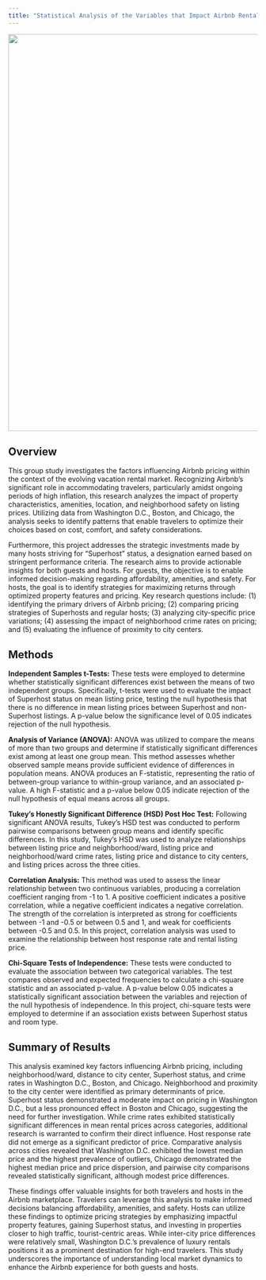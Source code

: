 ```yaml
---
title: "Statistical Analysis of the Variables that Impact Airbnb Rental Prices"
---
```

![](assets/airbnb.jpeg){width=800}


## Overview

This group study investigates the factors influencing Airbnb pricing within the context of the evolving vacation rental market. Recognizing Airbnb's significant role in accommodating travelers, particularly amidst ongoing periods of high inflation, this research analyzes the impact of property characteristics, amenities, location, and neighborhood safety on listing prices. Utilizing data from Washington D.C., Boston, and Chicago, the analysis seeks to identify patterns that enable travelers to optimize their choices based on cost, comfort, and safety considerations.

Furthermore, this project addresses the strategic investments made by many hosts striving for "Superhost" status, a designation earned based on stringent performance criteria. The research aims to provide actionable insights for both guests and hosts. For guests, the objective is to enable informed decision-making regarding affordability, amenities, and safety. For hosts, the goal is to identify strategies for maximizing returns through optimized property features and pricing. Key research questions include: (1) identifying the primary drivers of Airbnb pricing; (2) comparing pricing strategies of Superhosts and regular hosts; (3) analyzing city-specific price variations; (4) assessing the impact of neighborhood crime rates on pricing; and (5) evaluating the influence of proximity to city centers.

## Methods

**Independent Samples t-Tests:** These tests were employed to determine whether statistically significant differences exist between the means of two independent groups. Specifically, t-tests were used to evaluate the impact of Superhost status on mean listing price, testing the null hypothesis that there is no difference in mean listing prices between Superhost and non-Superhost listings. A p-value below the significance level of 0.05 indicates rejection of the null hypothesis.

**Analysis of Variance (ANOVA):** ANOVA was utilized to compare the means of more than two groups and determine if statistically significant differences exist among at least one group mean. This method assesses whether observed sample means provide sufficient evidence of differences in population means. ANOVA produces an F-statistic, representing the ratio of between-group variance to within-group variance, and an associated p-value. A high F-statistic and a p-value below 0.05 indicate rejection of the null hypothesis of equal means across all groups.

**Tukey's Honestly Significant Difference (HSD) Post Hoc Test:** Following significant ANOVA results, Tukey's HSD test was conducted to perform pairwise comparisons between group means and identify specific differences. In this study, Tukey's HSD was used to analyze relationships between listing price and neighborhood/ward, listing price and neighborhood/ward crime rates, listing price and distance to city centers, and listing prices across the three cities.

**Correlation Analysis:** This method was used to assess the linear relationship between two continuous variables, producing a correlation coefficient ranging from -1 to 1. A positive coefficient indicates a positive correlation, while a negative coefficient indicates a negative correlation. The strength of the correlation is interpreted as strong for coefficients between -1 and -0.5 or between 0.5 and 1, and weak for coefficients between -0.5 and 0.5. In this project, correlation analysis was used to examine the relationship between host response rate and rental listing price.

**Chi-Square Tests of Independence:** These tests were conducted to evaluate the association between two categorical variables. The test compares observed and expected frequencies to calculate a chi-square statistic and an associated p-value. A p-value below 0.05 indicates a statistically significant association between the variables and rejection of the null hypothesis of independence. In this project, chi-square tests were employed to determine if an association exists between Superhost status and room type.

## Summary of Results

This analysis examined key factors influencing Airbnb pricing, including neighborhood/ward, distance to city center, Superhost status, and crime rates in Washington D.C., Boston, and Chicago. Neighborhood and proximity to the city center were identified as primary determinants of price. Superhost status demonstrated a moderate impact on pricing in Washington D.C., but a less pronounced effect in Boston and Chicago, suggesting the need for further investigation. While crime rates exhibited statistically significant differences in mean rental prices across categories, additional research is warranted to confirm their direct influence. Host response rate did not emerge as a significant predictor of price. Comparative analysis across cities revealed that Washington D.C. exhibited the lowest median price and the highest prevalence of outliers, Chicago demonstrated the highest median price and price dispersion, and pairwise city comparisons revealed statistically significant, although modest price differences.

These findings offer valuable insights for both travelers and hosts in the Airbnb marketplace. Travelers can leverage this analysis to make informed decisions balancing affordability, amenities, and safety. Hosts can utilize these findings to optimize pricing strategies by emphasizing impactful property features, gaining Superhost status, and investing in properties closer to high traffic, tourist-centric areas. While inter-city price differences were relatively small, Washington D.C.'s prevalence of luxury rentals positions it as a prominent destination for high-end travelers. This study underscores the importance of understanding local market dynamics to enhance the Airbnb experience for both guests and hosts.
